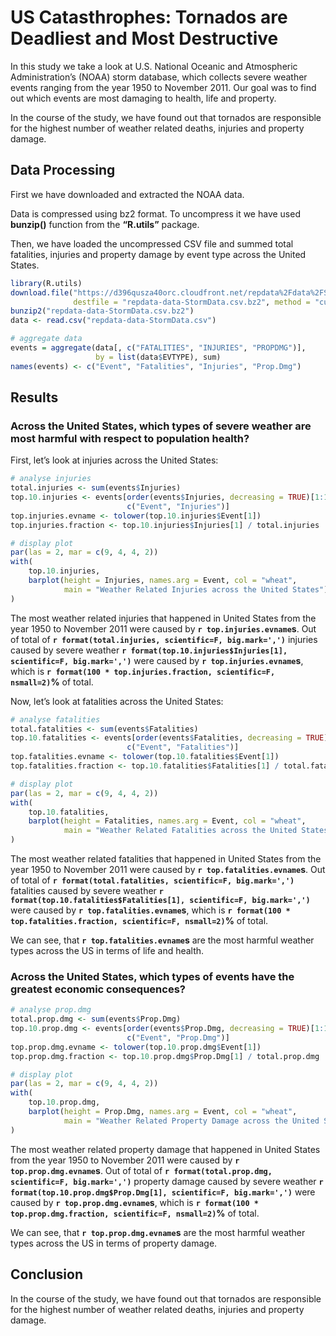 US Catasthrophes: Tornados are Deadliest and Most Destructive
=============================================================

In this study we take a look at U.S. National Oceanic and Atmospheric
Administration's (NOAA) storm database, which collects severe weather
events ranging from the year 1950 to November 2011.
Our goal was to find out which events are most damaging
to health, life and property.

In the course of the study, we have found out that tornados are responsible
for the highest number of weather related deaths, injuries and property damage.

Data Processing
---------------

First we have downloaded and extracted the NOAA data.

Data is compressed using bz2 format. To uncompress it we have used **bunzip()**
function from the **"R.utils"** package.

Then, we have loaded the uncompressed CSV file and summed total fatalities,
injuries and property damage by event type across the United States.

```r
library(R.utils)
download.file("https://d396qusza40orc.cloudfront.net/repdata%2Fdata%2FStormData.csv.bz2",
              destfile = "repdata-data-StormData.csv.bz2", method = "curl")
bunzip2("repdata-data-StormData.csv.bz2")
data <- read.csv("repdata-data-StormData.csv")

# aggregate data
events = aggregate(data[, c("FATALITIES", "INJURIES", "PROPDMG")],
                   by = list(data$EVTYPE), sum)
names(events) <- c("Event", "Fatalities", "Injuries", "Prop.Dmg")
```

Results
-------

### Across the United States, which types of severe weather are most harmful with respect to population health?

First, let's look at injuries across the United States:

```r
# analyse injuries
total.injuries <- sum(events$Injuries)
top.10.injuries <- events[order(events$Injuries, decreasing = TRUE)[1:10],
                          c("Event", "Injuries")]
top.injuries.evname <- tolower(top.10.injuries$Event[1])
top.injuries.fraction <- top.10.injuries$Injuries[1] / total.injuries

# display plot
par(las = 2, mar = c(9, 4, 4, 2))
with(
    top.10.injuries,
    barplot(height = Injuries, names.arg = Event, col = "wheat",
            main = "Weather Related Injuries across the United States"),
)
```

The most weather related injuries that happened in United States
from the year 1950 to November 2011 were caused by **`r top.injuries.evname`s**.
Out of total of **`r format(total.injuries, scientific=F, big.mark=',')`**
injuries caused by severe weather
**`r format(top.10.injuries$Injuries[1], scientific=F, big.mark=',')`**
were caused by **`r top.injuries.evname`s**, which is
**`r format(100 * top.injuries.fraction, scientific=F, nsmall=2)`%** of total.

Now, let's look at fatalities across the United States:

```r
# analyse fatalities
total.fatalities <- sum(events$Fatalities)
top.10.fatalities <- events[order(events$Fatalities, decreasing = TRUE)[1:10],
                          c("Event", "Fatalities")]
top.fatalities.evname <- tolower(top.10.fatalities$Event[1])
top.fatalities.fraction <- top.10.fatalities$Fatalities[1] / total.fatalities

# display plot
par(las = 2, mar = c(9, 4, 4, 2))
with(
    top.10.fatalities,
    barplot(height = Fatalities, names.arg = Event, col = "wheat",
            main = "Weather Related Fatalities across the United States"),
)
```

The most weather related fatalities that happened in United States
from the year 1950 to November 2011 were caused by **`r top.fatalities.evname`s**.
Out of total of **`r format(total.fatalities, scientific=F, big.mark=',')`**
fatalities caused by severe weather
**`r format(top.10.fatalities$Fatalities[1], scientific=F, big.mark=',')`**
were caused by **`r top.fatalities.evname`s**, which is
**`r format(100 * top.fatalities.fraction, scientific=F, nsmall=2)`%** of total.

We can see, that **`r top.fatalities.evname`s** are the most harmful weather
types across the US in terms of life and health.

### Across the United States, which types of events have the greatest economic consequences?

```r
# analyse prop.dmg
total.prop.dmg <- sum(events$Prop.Dmg)
top.10.prop.dmg <- events[order(events$Prop.Dmg, decreasing = TRUE)[1:10],
                          c("Event", "Prop.Dmg")]
top.prop.dmg.evname <- tolower(top.10.prop.dmg$Event[1])
top.prop.dmg.fraction <- top.10.prop.dmg$Prop.Dmg[1] / total.prop.dmg

# display plot
par(las = 2, mar = c(9, 4, 4, 2))
with(
    top.10.prop.dmg,
    barplot(height = Prop.Dmg, names.arg = Event, col = "wheat",
            main = "Weather Related Property Damage across the United States"),
)
```

The most weather related property damage that happened in United States
from the year 1950 to November 2011 were caused by **`r top.prop.dmg.evname`s**.
Out of total of **`r format(total.prop.dmg, scientific=F, big.mark=',')`**
property damage caused by severe weather
**`r format(top.10.prop.dmg$Prop.Dmg[1], scientific=F, big.mark=',')`**
were caused by **`r top.prop.dmg.evname`s**, which is
**`r format(100 * top.prop.dmg.fraction, scientific=F, nsmall=2)`%** of total.

We can see, that **`r top.prop.dmg.evname`s** are the most harmful weather
types across the US in terms of property damage.

Conclusion
----------

In the course of the study, we have found out that tornados are responsible
for the highest number of weather related deaths, injuries and property damage.